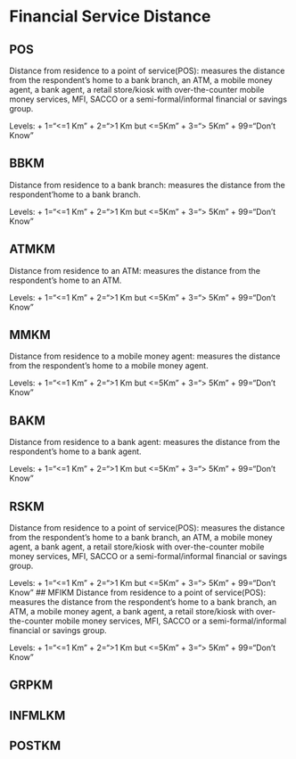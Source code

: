 # Financial Service Distance

## POS
Distance from residence to a point of service(POS): measures the distance from the respondent's home to a bank branch, an ATM, a mobile money agent, a bank agent, a retail store/kiosk with over-the-counter mobile money services, MFI, SACCO or a semi-formal/informal financial or savings group. 

Levels:
 + 1="<=1 Km"
 + 2=">1 Km but <=5Km"
 + 3="> 5Km"
 + 99="Don't Know"
 
## BBKM
Distance from residence to a bank branch: measures the distance from the respondent'home to a bank branch.

Levels:
 + 1="<=1 Km"
 + 2=">1 Km but <=5Km"
 + 3="> 5Km"
 + 99="Don't Know"
 
## ATMKM
Distance from residence to an ATM: measures the distance from the respondent's home to an ATM.

Levels:
 + 1="<=1 Km"
 + 2=">1 Km but <=5Km"
 + 3="> 5Km"
 + 99="Don't Know"
 
## MMKM
Distance from residence to a mobile money agent: measures the distance from the respondent's home to a mobile money agent. 

Levels:
 + 1="<=1 Km"
 + 2=">1 Km but <=5Km"
 + 3="> 5Km"
 + 99="Don't Know"
 
## BAKM
Distance from residence to a bank agent: measures the distance from the respondent's home to a bank agent. 

Levels:
 + 1="<=1 Km"
 + 2=">1 Km but <=5Km"
 + 3="> 5Km"
 + 99="Don't Know"
 
## RSKM
Distance from residence to a point of service(POS): measures the distance from the respondent's home to a bank branch, an ATM, a mobile money agent, a bank agent, a retail store/kiosk with over-the-counter mobile money services, MFI, SACCO or a semi-formal/informal financial or savings group. 

Levels:
 + 1="<=1 Km"
 + 2=">1 Km but <=5Km"
 + 3="> 5Km"
 + 99="Don't Know"
## MFIKM
Distance from residence to a point of service(POS): measures the distance from the respondent's home to a bank branch, an ATM, a mobile money agent, a bank agent, a retail store/kiosk with over-the-counter mobile money services, MFI, SACCO or a semi-formal/informal financial or savings group. 

Levels:
 + 1="<=1 Km"
 + 2=">1 Km but <=5Km"
 + 3="> 5Km"
 + 99="Don't Know"

## GRPKM
## INFMLKM
## POSTKM
